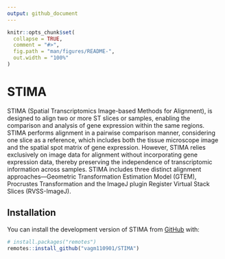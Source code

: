 ```yaml
---
output: github_document
---
```


```r
knitr::opts_chunk$set(
  collapse = TRUE,
  comment = "#>",
  fig.path = "man/figures/README-",
  out.width = "100%"
)
```

# STIMA

<!-- badges: start -->
<!-- badges: end -->

STIMA (Spatial Transcriptomics Image-based Methods for Alignment), is designed to align two or more 
ST slices or samples, enabling the comparison and analysis of gene expression within the same regions. 
STIMA performs alignment in a pairwise comparison manner, considering one slice as a reference, which 
includes both the tissue microscope image and the spatial spot matrix of gene expression. However, 
STIMA relies exclusively on image data for alignment without incorporating gene expression data, thereby 
preserving the independence of transcriptomic information across samples. STIMA includes three distinct 
alignment approaches—Geometric Transformation Estimation Model (GTEM), Procrustes Transformation and the 
ImageJ plugin Register Virtual Stack Slices (RVSS-ImageJ).

## Installation

You can install the development version of STIMA from [GitHub](https://github.com/) with:

``` r
# install.packages("remotes")
remotes::install_github("vagm110901/STIMA")
```
